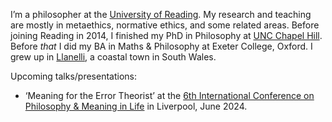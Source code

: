 I'm a philosopher at the [University of
Reading](https://www.reading.ac.uk/philosophy/). My research and
teaching are mostly in metaethics, normative ethics, and some related
areas. Before joining Reading in 2014, I finished my PhD in Philosophy
at [UNC Chapel Hill](https://philosophy.unc.edu/). Before *that* I did
my BA in Maths & Philosophy at Exeter College, Oxford.  I grew up in
[Llanelli](https://en.wikipedia.org/wiki/Llanelli), a coastal town in
South Wales.

Upcoming talks/presentations:

* 'Meaning for the Error Theorist' at the [6th International Conference on Philosophy & Meaning in Life](https://www.liverpool.ac.uk/philosophy/events/philosophy-and-meaning-in-life/) in Liverpool, June 2024.
